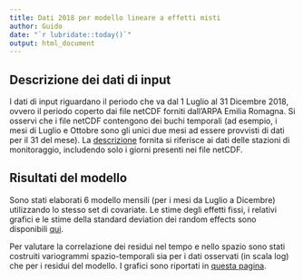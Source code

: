 ```yaml
---
title: Dati 2018 per modello lineare a effetti misti
author: Guido
date: "`r lubridate::today()`"
output: html_document
---
```


## Descrizione dei dati di input

I dati di input riguardano il periodo che va dal 1 Luglio al 31 Dicembre 2018, ovvero il periodo coperto dai file netCDF forniti dall'ARPA Emilia Romagna. Si osservi che i file netCDF contengono dei buchi temporali (ad esempio, i mesi di Luglio e Ottobre sono gli unici due mesi ad essere provvisti di dati per il 31 del mese). La [descrizione](./descrizioneDatiInput.html) fornita si riferisce ai dati delle stazioni di monitoraggio, includendo solo i giorni presenti nei file netCDF.

## Risultati del modello

Sono stati elaborati 6 modello mensili (per i mesi da Luglio a Dicembre) utilizzando lo stesso set di covariate. Le stime degli effetti fissi, i relativi grafici e le stime della standard deviation dei random effects sono disponibili [qui](./covariate.html).

Per valutare la correlazione dei residui nel tempo e nello spazio sono stati costruiti variogrammi spazio-temporali sia per i dati osservati (in scala log) che per i residui del modello. I grafici sono riportati in [questa pagina](./variogrammi.html).